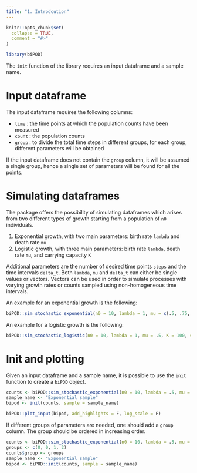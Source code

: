```yaml
---
title: "1. Introdcution"
---
```


```r
knitr::opts_chunk$set(
  collapse = TRUE,
  comment = "#>"
)
```

```r
library(biPOD)
```

The `init` function of the library requires an input dataframe and a sample name.

# Input dataframe

The input dataframe requires the following columns:

- `time`  : the time points at which the population counts have been measured
- `count` : the population counts
- `group` : to divide the total time steps in different groups, for each group, different parameters will be obtained

If the input dataframe does not contain the `group` column, it will be assumed a single group, hence a single set of parameters will be found for all the points.

# Simulating dataframes

The package offers the possibility of simulating dataframes which arises from two different types of growth starting from a population of `n0` individuals.

1. Exponential growth, with two main parameters: birth rate `lambda` and death rate `mu`
2. Logistic growth, with three main parameters: birth rate `lambda`, death rate `mu`, and carrying capacity `K`

Additional parameters are the number of desired time points `steps` and the time intervals `delta_t`.
Both `lambda`, `mu` and `delta_t` can either be single values or vectors. Vectors can be used in order to simulate processes with varying growth rates or counts sampled using non-homogeneous time intervals.

An example for an exponential growth is the following:

```r
biPOD::sim_stochastic_exponential(n0 = 10, lambda = 1, mu = c(.5, .75, 1), steps = 3, delta_t = c(1, 2, 3))
```

An example for a logistic growth is the following:

```r
biPOD::sim_stochastic_logistic(n0 = 10, lambda = 1, mu = .5, K = 100, steps = 20, delta_t = 1)
```

# Init and plotting

Given an input dataframe and a sample name, it is possible to use the `init` function to create a `biPOD` object.

```r
counts <- biPOD::sim_stochastic_exponential(n0 = 10, lambda = .5, mu = .3, steps = 50, delta_t = .1)
sample_name <- "Exponential sample"
bipod <- init(counts, sample = sample_name)
```

```r
biPOD::plot_input(bipod, add_highlights = F, log_scale = F) 
```

If different groups of parameters are needed, one should add a `group` column.
The group should be ordered in increasing order.

```r
counts <- biPOD::sim_stochastic_exponential(n0 = 10, lambda = .5, mu = c(.4, .45, .3), steps = 3, delta_t = .1)
groups <- c(0, 0, 1, 2)
counts$group <- groups
sample_name <- "Exponential sample"
bipod <- biPOD::init(counts, sample = sample_name)
```

